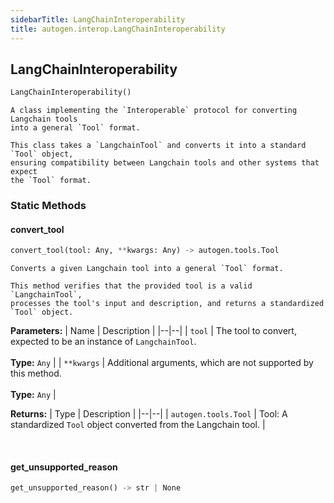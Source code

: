 ```yaml
---
sidebarTitle: LangChainInteroperability
title: autogen.interop.LangChainInteroperability
---
```

<h2 id="autogen.interop.LangChainInteroperability" class="doc doc-heading">
    <code class="doc-symbol doc-symbol-heading doc-symbol-class"></code>
    <span class="doc doc-object-name doc-class-name">LangChainInteroperability</span>
</h2>

```python
LangChainInteroperability()
```

    A class implementing the `Interoperable` protocol for converting Langchain tools
    into a general `Tool` format.
    
    This class takes a `LangchainTool` and converts it into a standard `Tool` object,
    ensuring compatibility between Langchain tools and other systems that expect
    the `Tool` format.

### Static Methods

<code class="doc-symbol doc-symbol-heading doc-symbol-method"></code>
#### convert_tool

```python
convert_tool(tool: Any, **kwargs: Any) -> autogen.tools.Tool
```

    Converts a given Langchain tool into a general `Tool` format.
    
    This method verifies that the provided tool is a valid `LangchainTool`,
    processes the tool's input and description, and returns a standardized
    `Tool` object.

<b>Parameters:</b>
| Name | Description |
|--|--|
| `tool` | The tool to convert, expected to be an instance of `LangchainTool`.<br/><br/>**Type:** `Any` |
| `**kwargs` | Additional arguments, which are not supported by this method.<br/><br/>**Type:** `Any` |

<b>Returns:</b>
| Type | Description |
|--|--|
| `autogen.tools.Tool` | Tool: A standardized `Tool` object converted from the Langchain tool. |

<br />

<code class="doc-symbol doc-symbol-heading doc-symbol-method"></code>
#### get_unsupported_reason

```python
get_unsupported_reason() -> str | None
```

    

<br />